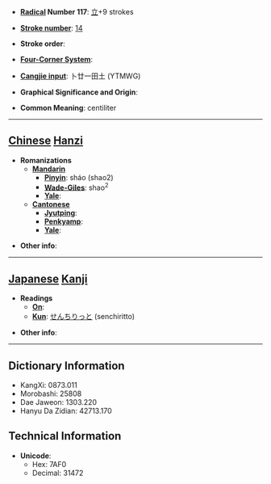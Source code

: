 * '''[[Wiktionary:Chinese radical index| Radical]] Number 117''': [[Wiktionary:Chinese radical index 立|立]]+9 strokes

* '''[[Wiktionary:Chinese total strokes index|Stroke number]]''': [[Wiktionary:Chinese total strokes index 14|14]]

* '''Stroke order''': 

* '''[[Wiktionary:Chinese four corner index|Four-Corner System]]''': 

* '''[[Wiktionary:Chinese Cangjie index|Cangjie input]]''': 卜廿一田土 (YTMWG)

* '''Graphical Significance and Origin''': 

* '''Common Meaning''': centiliter

----

== [[Chinese]] [[Hanzi]] ==

* '''Romanizations'''
** '''[[Mandarin]]'''
*** '''[[Pinyin]]''': sháo (shao2)
*** '''[[Wade-Giles]]''': shao<sup>2</sup>
*** '''[[Yale]]''': 
** '''[[Cantonese]]'''
*** '''[[Jyutping]]''':
*** '''[[Penkyamp]]''': 
*** '''[[Yale]]''': 

* '''Other info''': 

----

== [[Japanese]] [[Kanji]] ==

* '''Readings'''
** '''[[On]]''': 
** '''[[Kun]]''': [[せんちりっと]] (senchiritto)

* '''Other info''':  

----

== Dictionary Information ==

* KangXi: 0873.011
* Morobashi: 25808
* Dae Jaweon: 1303.220
* Hanyu Da Zidian: 42713.170

== Technical Information ==

* '''Unicode''':
** Hex: 7AF0
** Decimal: 31472